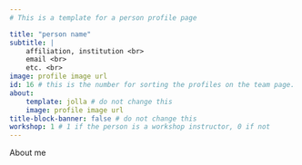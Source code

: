 ```yaml
---
# This is a template for a person profile page

title: "person name"
subtitle: | 
    affiliation, institution <br>
    email <br>
    etc. <br>
image: profile image url 
id: 16 # this is the number for sorting the profiles on the team page. please add 1 if you add a new profile
about:
    template: jolla # do not change this
    image: profile image url
title-block-banner: false # do not change this
workshop: 1 # 1 if the person is a workshop instructor, 0 if not
---
```


About me
